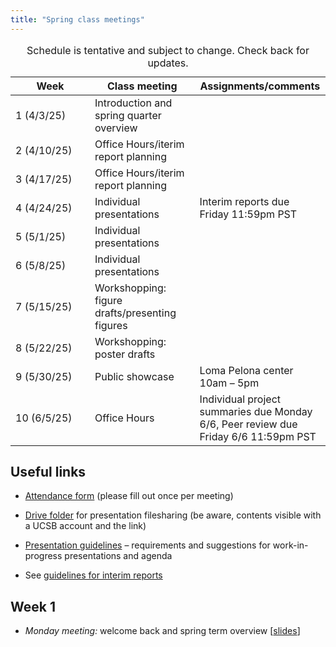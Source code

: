 ```yaml
---
title: "Spring class meetings"
---
```


| Week        | Class meeting                            | Assignments/comments                                |
|------------------|------------------------|------------------------------|
| 1 (4/3/25)  | Introduction and spring quarter overview |                                                     |
| 2 (4/10/25) | Office Hours/iterim report planning                          | |
| 3 (4/17/25) | Office Hours/iterim report planning                          |  |
| 4 (4/24/25) | Individual presentations                          |  Interim reports due Friday 11:59pm PST               |
| 5 (5/1/25) | Individual presentations                          |                                                     |
| 6 (5/8/25)  |Individual presentations                          |                  |
| 7 (5/15/25) | Workshopping: figure drafts/presenting figures             |                                   |
| 8 (5/22/25) | Workshopping: poster drafts          |                                                     |
| 9 (5/30/25) |  Public showcase            | Loma Pelona center 10am -- 5pm         |
| 10 (6/5/25) | Office Hours   | Individual project summaries due Monday 6/6, Peer review due Friday 6/6 11:59pm PST            |


: Schedule is tentative and subject to change. Check back for updates.

## Useful links

-   [Attendance form](https://forms.gle/vLYvZuhxM3aapQo46) (please fill out once per meeting)

-   [Drive folder](https://drive.google.com/drive/folders/1I0lN5RSzau2mK421XcUfGiE30p91SkJa?usp=sharing) for presentation filesharing (be aware, contents visible with a UCSB account and the link)

-   [Presentation guidelines](work-in-progress-presentation-guidelines.qmd) -- requirements and suggestions for work-in-progress presentations and agenda

- See [guidelines for interim reports](interim-report-guidelines.qmd)

## Week 1

-   *Monday meeting:* welcome back and spring term overview \[[slides](https://docs.google.com/presentation/d/1gGunik83FvSrbiKSsSGPoEvgPfzslSpD3V7MmUnPt_A/edit?usp=sharing)\]





<!-- ## Week 2 -->

<!-- - \[[Work-in-progress presentation Groups](https://drive.google.com/drive/folders/1I0lN5RSzau2mK421XcUfGiE30p91SkJa?usp=sharing)\] -->

<!-- -   *Class assignments:* -->

<!--     - interim reports due Friday 4/19 11:59pm PST (upload to [Drive folder](https://drive.google.com/drive/folders/1AmzZQ4-jIIE-Kju_tP_lf9YM6mPnP2jf?usp=sharing)). See [guidelines for interim reports](interim-report-guidelines.qmd) -->
<!--     -   figure for website due Friday 4/19 11:59pm PST \[[upload here](https://drive.google.com/drive/folders/1f_PdR7l3pm-OTebE5dqiwq4p2lQa_jDN?usp=share_link)\] -->

<!-- ## Weeks 4-6 -->

<!-- -   *Monday meetings*: work-in-progress presentations, as scheduled by group \[[slides](https://docs.google.com/presentation/d/1mdSmFhguDdJvlwC_rH5mdlJlbiYP6l2zFuwSu-gc590/edit?usp=sharing)\] -->

<!-- ## Week 7 -->

<!-- -   *Assignments*: -->
<!--     <!-- -   Complete \[[peer review](https://forms.gle/9PcjvEGv5YyrDTm87)\] by end of week --> 
<!--     -   Prepare figure drafts for poster by next class meeting on 5/20 -->
<!--     -   review \[[poster template](https://docs.google.com/presentation/d/1dgrJcwujk6OKZ4R4zJzZOWzg0XKuk1D2gW3FxZEjTns/edit?usp=sharing)\] -->
<!-- -   *Monday meeting*: Drafting presentation figures \[[slides](https://docs.google.com/presentation/d/1btY0noORtdq7PqPmZKWB5MfNtsOBy2jFXuifkxH4ZjU/edit?usp=sharing)\] -->

<!-- ## Week 8 -->

<!-- -   *Assignments*: -->
<!--     -   Prepare poster draft by next class meeting -->
<!-- -   *Monday meeting*: Presenting figures, poster layout \[[slides](https://docs.google.com/presentation/d/1lPst3X5hutG_UIlnHcINUhZpJuxqfcaGW1-9x9G69MM/edit?usp=sharing)\] -->

<!-- - Other poster templates: \[[1](https://www.overleaf.com/latex/templates/boston-college-poster-template/zgxfgpbfdjhj)\], \[[2](https://www.overleaf.com/latex/templates/usc-ssi-poster-theme/zdfwdfypbgwv)\], \[[3](https://www.overleaf.com/latex/templates/smu-beamer-poster-template/fsdjpxvxbdkx)\], \[[4](https://www.overleaf.com/latex/templates/bgu-poster-template/wjcpdmrspdzt)\] -->

<!-- ## Week 9 -->

<!-- -   *Assignments:* -->

<!--     -   Finalize and print poster (see slides for printing instructions) -->

<!-- -   ***Wednesday** meeting:* Practice poster presentations, logistics \[[slides](https://docs.google.com/presentation/d/1ZBdgTfoL_x6fyzD6eZtC82oY4u37hu76/edit?usp=sharing&ouid=110245259644738695005&rtpof=true&sd=true)\] -->

<!-- ## Week 10 -->

<!-- -   *Assignments* -->

<!--     -   Submit individual project summary by Monday, 6/10 11:59pm PST \[[guidelines](individual-report-guidelines.qmd)\] \[[upload](https://forms.gle/Gg9TCBaSSFCpyznx5)\] -->

<!--     -   Submit PDF copy of your group's poster \[[drive folder](https://drive.google.com/drive/folders/1Cn5IEP3vegAUpLez5nhSZMW_Gmyb48PW?usp=sharing)\] -->

<!-- -   *Monday meeting:* poster showcase at Loma Pelona. \[[RSVP](https://forms.gle/iWTtdkSCnT7KzZQ7A)\] ONLY If you have any dietary restrictions. -->

<!-- \[[photos](https://ucsb.box.com/s/64vkhbw8bpwpj1sz0flyhdd0q222npe6)\] -->
